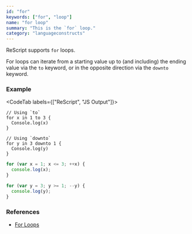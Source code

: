 ```yaml
---
id: "for"
keywords: ["for", "loop"]
name: "for loop"
summary: "This is the `for` loop."
category: "languageconstructs"
---
```


ReScript supports `for` loops.

For loops can iterate from a starting value up to (and including) the ending value via the `to` keyword, or in the opposite direction via the `downto` keyword.

### Example

<CodeTab labels={["ReScript", "JS Output"]}>

```res
// Using `to`
for x in 1 to 3 {
  Console.log(x)
}

// Using `downto`
for y in 3 downto 1 {
  Console.log(y)
}
```

```js
for (var x = 1; x <= 3; ++x) {
  console.log(x);
}

for (var y = 3; y >= 1; --y) {
  console.log(y);
}
```

</CodeTab>

### References

- [For Loops](control-flow.md#for-loops)
